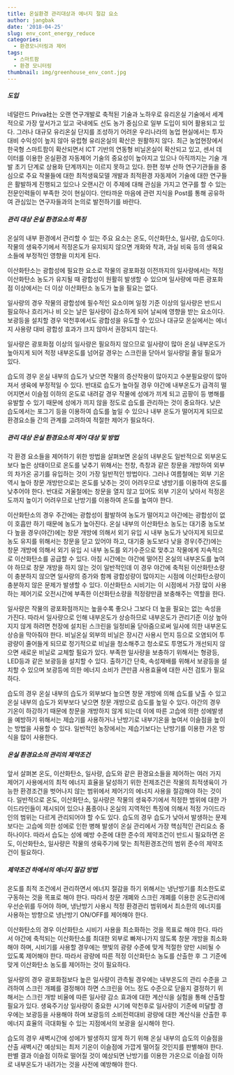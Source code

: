 ```yaml
---
title: 온실환경 관리대상과 에너지 절감 요소
author: jangbak
date: '2018-04-25'
slug: env_cont_energy_reduce
categories:
  - 환경모니터링과 제어
tags:
  - 스마트팜
  - 환경 모니터링
thumbnail: img/greenhouse_env_cont.jpg
---
```


##### 도입 

네덜란드 Priva社는 오랜 연구개발로 축적된 기술과 노하우로 유리온실 기술에서 세계적으로 가장 앞서가고 있고 국내에도 선도 농가 중심으로 일부 도입이 되어 활용되고 있다. 그러나 대규모 유리온실 단지를 조성하기 어려운 우리나라의 농업 현실에서는 투자대비 수익성이 높지 않아 유럽형 유리온실의 확산은 원활하지 않다. 최근 농업현장에서 한국형 스마트팜이 확산되면서 ICT 기반의 연동형 비닐온실이 확산되고 있고, 센서 데이터를 이용한 온실환경 자동제어 기술의 중요성이 높아지고 있으나 아직까지는 기술 개발 초기 단계로 상용화 단계까지는 이르지 못하고 있다. 한편 정부 산하 연구기관들을 중심으로 주요 작물들에 대한 최적생육모델 개발과 최적환경 자동제어 기술에 대한 연구들은 활발하게 진행되고 있으나 오랜시간 이 주제에 대해 관심을 가지고 연구를 할 수 있는 전문인력들이 부족한 것이 현실이다. 안타까운 마음에 관련 지식을 Post를 통해 공유하여 관심있는 연구자들과의 논의로 발전하기를 바란다. 

##### 관리 대상 온실 환경요소의 특징

온실의 내부 환경에서 관리할 수 있는 주요 요소는 온도, 이산화탄소, 일사량, 습도이다. 작물의 생육주기에서 적정온도가 유지되지 않으면 개화와 착과, 과실 비육 등의 생육요소들에 부정적인 영향을 미치게 된다. 

이산화탄소는 광합성에 필요한 요소로 작물의 광포화점 이전까지의 일사량에서는 적정 이산화탄소 농도가 유지될 때 광합성이 원활히 발생할 수 있으며 일사량에 따른 광포화점 이상에서는 더 이상 이산화탄소 농도가 높을 필요는 없다. 

일사량의 경우 작물의 광합성에 필수적인 요소이며 일정 기준 이상의 일사량은 반드시 필요하나 흐리거나 비 오는 날은 일사량이 감소하게 되어 날씨에 영향을 받는 요소이다. 보광등을 설치할 경우 악천후에서도 광합성을 유도할 수 있으나 대규모 온실에서는 에너지 사용량 대비 광합성 효과가 크지 않아서 권장되지 않는다. 

일사량은 광포화점 이상의 일사량은 필요하지 않으므로 일사량이 많아 온실 내부온도가 높아지게 되어 적정 내부온도를 넘어갈 경우는 스크린을 닫아서 일사량일 줄일 필요가 있다. 

습도의 경우 온실 내부의 습도가 낮으면 작물의 증산작용이 많아지고 수분필요량이 많아져서 생육에 부정적일 수 있다. 반대로 습도가 높아질 경우 야간에 내부온도가 급격히 떨어지면서 이슬점 이하의 온도로 내려갈 경우 작물에 성에가 끼게 되고 곰팡이 등 병해를 유발할 수 있기 때문에 성에가 끼지 않을 정도로 습도를 관리하는 것이 중요하다. 낮은 습도에서는 포그기 등을 이용하여 습도를 높일 수 있으나 내부 온도가 떨어지게 되므로 환경요소들 간의 관계를 고려하여 적절한 제어가 필요하다. 

##### 관리 대상 온실 환경요소의 제어 대상 및 방법

각 환경 요소들을 제어하기 위한 방법을 살펴보면 온실의 내부온도 일반적으로 외부온도보다 높은 상태이므로 온도를 낮추기 위해서는 천창, 측창과 같은 창문을 개방하여 외부의 차가온 공기를 유입하는 것이 가장 일반적인 방법이다. 그러나 여름철에는 외부 기온 역시 높아 창문 개방만으로는 온도를 낮추는 것이 어려우므로 냉방기를 이용하여 온도를 낮추어야 한다. 반대로 겨울철에는 창문을 열지 않고 있어도 외부 기온이 낮아서 적정온도까지 높이기 어려우므로 난방기를 이용하여 온도를 높여야 한다. 

이산화탄소의 경우 주간에는 광합성이 활발하여 농도가 떨어지고 야간에는 광합성이 없이 호흡만 하기 때문에 농도가 높아진다. 온실 내부의 이산화탄소 농도는 대기중 농도보다 높을 경우(야간)에는 창문 개방에 의해서 외기 유입 시 내부 농도가 낮아지게 되므로 농도 유지를 위해서는 창문을 닫고 있어야 하고, 대기중 농도보다 낮을 경우(주간)에는 창문 개방에 의해서 외기 유입 시 내부 농도를 외기수준으로 맞추고 작물에게 지속적으로 이산화탄소를 공급할 수 있다. 아침 시간에는 야간에 떨어진 온실의 내부온도를 높여야 하므로 창문 개방을 하지 않는 것이 일반적인데 이 경우 야간에 축적된 이산화탄소량이 충분하지 않으면 일사량의 증가와 함께 광합성량이 많아지는 시점에 이산화탄소량이 충분하지 않은 문제가 발생할 수 있다. 이산화탄소 시비기는 이 시점에서 가장 많이 사용하는 제어기로 오전시간에 부족한 이산화탄소량을 적정량만큼 보충해주는 역할을 한다.  

일사량은 작물의 광포화점까지는 높을수록 좋으나 그보다 더 높을 필요는 없는 속성을 가진다. 따라서 일사량으로 인해 내부온도가 상승하므로 내부온도가 관리기준 이상 높아지지 않게 하려면 천장에 설치된 스크린을 일정비율 닫아줌으로써 일사에 의한 내부온도 상승을 막아줘야 한다. 비닐온실 외부의 비닐은 장시간 사용시 먼지 등으로 오염되어 투광량이 줄어들게 되므로 정기적으로 비닐을 청소해주고 청소로도 투명도가 개선되지 않으면 새로운 비닐로 교체할 필요가 있다. 부족한 일사량을 보충하기 위해서는 형광등, LED등과 같은 보광등을 설치할 수 있다. 출하기간 단축, 속성재배를 위해서 보광등을 설치할 수 있으며 보광등에 의한 에너지 소비가 큰만큼 사용효율에 대한 사전 검토가 필요하다. 

습도의 경우 온실 내부의 습도가 외부보다 높으면 창문 개방에 의해 습도를 낮출 수 있고 온실 내부의 습도가 외부보다 낮으면 창문 개방으로 습도를 높일 수 있다. 야간의 경우 기온이 하강하기 때문에 창문을 개방하지 않게 되는데 이에 따른 고습에 의한 성에발생을 예방하기 위해서는 제습기를 사용하거나 난방기로 내부기온을 높여서 이슬점을 높이는 방법을 사용할 수 있다. 일반적인 농장에서는 제습기보다는 난방기를 이용한 가온 방식을 많이 사용한다. 

##### 온실 환경요소의 관리의 제약조건

앞서 살펴본 온도, 이산화탄소, 일사량, 습도와 같은 환경요소들을 제어하는 여러 가지 제어기 사용에서의 최적 에너지 효율을 달성하기 위한 전제조건은 작물의 최적생육이 가능한 환경조건을 벗어나지 않는 범위에서 제어기의 에너지 사용을 절감해야 하는 것이다. 일반적으로 온도, 이산화탄소, 일사량은 작물의 생육주기에서 적정한 범위에 대한 가이드라인들이 제시되어 있으나 품종이나 온실의 지역적인 특징에 의해서 적정 가이드라인의 범위는 다르게 관리되어야 할 수도 있다. 습도의 경우 습도가 낮아서 발생하는 문제보다는 고습에 의한 성에로 인한 병해 발생이 온실 관리에서 가장 핵심적인 관리요소 중 하나이다. 따라서 습도는 성에 예방 수준에 대한 준수의 제약조건이 반드시 필요하면 온도, 이산화탄소, 일사량은 작물의 생육주기에 맞는 최적환경조건의 범위 준수의 제약조건이 필요하다.

##### 제약조건 하에서의 에너지 절감 방법

온도를 최적 조건에서 관리하면서 에너지 절감을 하기 위해서는 냉난방기를 최소한도로 구동하는 것을 목표로 해야 한다. 따라서 창문 개폐와 스크린 개폐를 이용한 온도관리에 우선순위를 두어야 하며, 냉난방기 사용시 적정 환경관리 범위에서 최소한의 에너지를 사용하는 방향으로 냉난방기 ON/OFF를 제어해야 한다. 

이산화탄소의 경우 이산화탄소 시비기 사용을 최소화하는 것을 목표로 해야 한다. 따라서 야간에 축적되는 이산화탄소를 최대한 외부로 빠져나가지 않도록 창문 개방을 최소화해야 하며, 시비기를 사용할 경우에는 햇빛의 광량 수준에 맞게 적절한 양만 시비될 수 있도록 제어해야 한다. 따라서 광량에 따른 적정 이산화탄소 농도를 산출한 후 그 기준에 맞게 이산화탄소 농도를 제어하는 것이 필요하다. 

일사량의 경우 광포화점보다 높은 일사량이 관측될 경우에는 내부온도의 관리 수준을 고려하여 스크린 개폐를 결정해야 하면 스크린을 어느 정도 수준으로 닫을지 결정하기 위해서는 스크린 개방 비율에 따른 일사량 감소 효과에 대한 계산식을 실험을 통해 산출할 필요가 있다. 생육주기상 일사량이 중요한 시기에 악천후로 일사량이 기준에 미달할 경우에는 보광등을 사용해야 하며 보광등의 소비전력대비 광량에 대한 계산식을 산출한 후 에너지 효율의 극대화될 수 있는 지점에서의 보광을 실시해야 한다. 

습도의 경우 새벽시간에 성에가 발생하지 않게 하기 위해 온실 내부의 습도의 이슬점을 산출 새벽시간 예상되는 최저 기온이 이슬점에 가깝게 떨어질 것인지를 판별해야 한다. 판별 결과 이슬점 이하로 떨어질 것이 예상되면 난방기를 이용한 가온으로 이슬점 이하로 내부온도가 내려가는 것을 사전에 예방해야 한다. 
